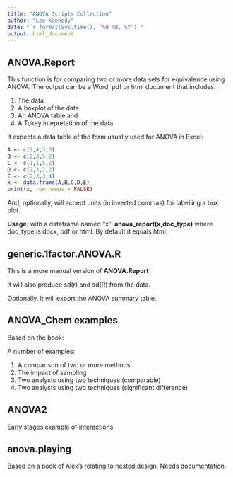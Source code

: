 ```yaml
---
title: "ANOVA Scripts Collection"
author: "Lee Kennedy"
date: "`r format(Sys.time(), '%d %B, %Y')`"
output: html_document
---
```



## ANOVA.Report

This function is for comparing two or more data sets for equivalence using ANOVA.  The output can be a Word, pdf or html document that includes:

1. The data
2. A boxplot of the data
3. An ANOVA table and 
4. A Tukey intepretation of the data.

It expects a data table of the form usually used for ANOVA in Excel:

```r
A <- c(2,4,3,3)
B <- c(2,3,5,2)
C <- c(1,1,5,2)
D <- c(2,3,2,2)
E <- c(2,3,3,4)
x <- data.frame(A,B,C,D,E)
print(x, row.names = FALSE)
```


And, optionally, will accept units (in inverted commas) for labelling a box plot.

**Usage**: with a dataframe named "x": **anova_report(x,doc_type)** where doc_type is docx, pdf or html.  By default it equals html.

## generic.1factor.ANOVA.R

This is a more manual version of **ANOVA.Report**

It will also produce sd(r) and sd(R) from the data.

Optionally, it will export the ANOVA summary table.

## ANOVA_Chem examples

Based on the book:

A number of examples:

1. A comparison of two or more methods
2. The impact of sampling
3. Two analysts using two techniques (comparable)
4. Two analysts using two techniques (significant difference)

## ANOVA2

Early stages example of interactions.

## anova.playing

Based on a book of Alex's relating to nested design.  Needs documentation.